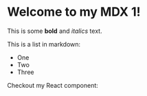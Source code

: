 # Welcome to my MDX 1!

This is some **bold** and _italics_ text.

This is a list in markdown:

- One
- Two
- Three

Checkout my React component:
